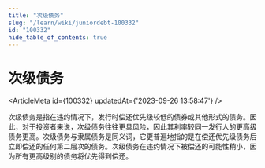 ```yaml
---
title: "次级债务"
slug: "/learn/wiki/juniordebt-100332"
id: "100332"
hide_table_of_contents: true
---
```



# 次级债务

<ArticleMeta id={100332} updatedAt={'2023-09-26 13:58:47'} />
<div className='border-solid border-b border-t-0 my-4 border-[var(--ifm-color-gray-300)]' />

次级债务是指在违约情况下，发行时偿还优先级较低的债券或其他形式的债务。因此，对于投资者来说，次级债务往往更具风险，因此其利率较同一发行人的更高级债务更高。次级债务与隶属债务是同义词，它更普遍地指的是在偿还优先级债务后立即偿还的任何第二层次的债务。次级债务在违约情况下被偿还的可能性稍小，因为所有更高级别的债务将优先得到偿还。
